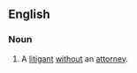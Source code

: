 ==English==
{{wikipedia}}
===Noun===
{{en-noun|litigants in person|sg=[[litigant]] [[in]] [[person]]}}
#A [[litigant]] [[without]] an [[attorney]].